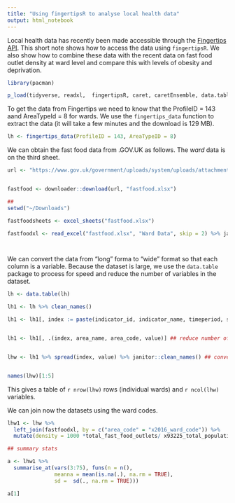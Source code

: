 ```yaml
---
title: "Using fingertipsR to analyse local health data"
output: html_notebook
---
```


Local health data has recently been made accessible through the [Fingertips API](https://fingertips.phe.org.uk/api). This short note shows how to access the data using `fingertipsR`. We also show how to combine these data with the recent data on fast food outlet density at ward level and compare this with levels of obesity and deprivation.

```r
library(pacman)

p_load(tidyverse, readxl,  fingertipsR, caret, caretEnsemble, data.table, ggridges, leaps, rpart, partykit, DALEX, janitor)

```


To get the data from Fingertips we need to know that the ProfileID = 143 aand AreaTypeId = 8 for wards. We use the `fingertips_data` function to extract the data (it will take a few minutes and the download is 129 MB).

```r

lh <- fingertips_data(ProfileID = 143, AreaTypeID = 8)

```

We can obtain the fast food data from .GOV.UK as follows. The *ward* data is on the third sheet.

```r

url <- "https://www.gov.uk/government/uploads/system/uploads/attachment_data/file/720059/FastFoodMetadata_LA_Ward.xlsx"


fastfood <- downloader::download(url, "fastfood.xlsx")

##
setwd("~/Downloads")

fastfoodsheets <- excel_sheets("fastfood.xlsx")

fastfoodxl <- read_excel("fastfood.xlsx", "Ward Data", skip = 2) %>% janitor::clean_names()




```

We can convert the data from "long" forma to "wide" format so that each column is a variable. Because the dataset is large, we use the `data.table` package to process for speed and reduce the number of variables in the dataset.

```r

lh <- data.table(lh)

lh1 <- lh %>% clean_names()

lh1 <- lh1[, index := paste(indicator_id, indicator_name, timeperiod, sex) ] ## create a unique indicator variable name


lh1 <- lh1[, .(index, area_name, area_code, value)] ## reduce number of columns


lhw <- lh1 %>% spread(index, value) %>% janitor::clean_names() ## convert to wide format


names(lhw)[1:5]  


```

This gives a table of `r nrow(lhw)` rows (individual wards) and `r ncol(lhw)` variables. 

We can join now the datasets using the ward codes.

```r

lhw1 <- lhw %>%
  left_join(fastfoodxl, by = c("area_code" = "x2016_ward_code")) %>% 
  mutate(density = 1000 *total_fast_food_outlets/ x93225_total_population_2015_persons)

## summary stats

a <- lhw1 %>% 
  summarise_at(vars(3:75), funs(n = n(), 
               meanna = mean(is.na(.), na.rm = TRUE), 
               sd =  sd(., na.rm = TRUE))) 

a[1]




```

